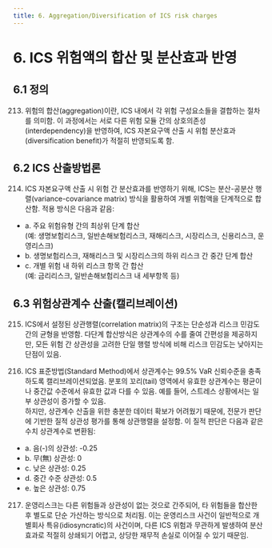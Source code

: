 ```yaml
---
title: 6. Aggregation/Diversification of ICS risk charges
---
```


# 6. ICS 위험액의 합산 및 분산효과 반영

## 6.1 정의  
213. 위험의 합산(aggregation)이란, ICS 내에서 각 위험 구성요소들을 결합하는 절차를 의미함. 이 과정에서는 서로 다른 위험 모듈 간의 상호의존성(interdependency)을 반영하여, ICS 자본요구액 산출 시 위험 분산효과(diversification benefit)가 적절히 반영되도록 함.

## 6.2 ICS 산출방법론  
214. ICS 자본요구액 산출 시 위험 간 분산효과를 반영하기 위해, ICS는 분산-공분산 행렬(variance-covariance matrix) 방식을 활용하여 개별 위험액을 단계적으로 합산함. 적용 방식은 다음과 같음:
- a. 주요 위험유형 간의 최상위 단계 합산  
  (예: 생명보험리스크, 일반손해보험리스크, 재해리스크, 시장리스크, 신용리스크, 운영리스크)
- b. 생명보험리스크, 재해리스크 및 시장리스크의 하위 리스크 간 중간 단계 합산
- c. 개별 위험 내 하위 리스크 항목 간 합산  
  (예: 금리리스크, 일반손해보험리스크 내 세부항목 등)

## 6.3 위험상관계수 산출(캘리브레이션)  
215. ICS에서 설정된 상관행렬(correlation matrix)의 구조는 단순성과 리스크 민감도 간의 균형을 반영함. 다단계 합산방식은 상관계수의 수를 줄여 간편성을 제공하지만, 모든 위험 간 상관성을 고려한 단일 행렬 방식에 비해 리스크 민감도는 낮아지는 단점이 있음.

216. ICS 표준방법(Standard Method)에서 상관계수는 99.5% VaR 신뢰수준을 충족하도록 캘리브레이션되었음. 분포의 꼬리(tail) 영역에서 유효한 상관계수는 평균이나 중간값 수준에서 유효한 값과 다를 수 있음. 예를 들어, 스트레스 상황에서는 일부 상관성이 증가할 수 있음.  
하지만, 상관계수 산출을 위한 충분한 데이터 확보가 어려웠기 때문에, 전문가 판단에 기반한 질적 상관성 평가를 통해 상관행렬을 설정함. 이 질적 판단은 다음과 같은 수치 상관계수로 변환됨:
- a. 음(-)의 상관성: -0.25
- b. 무(無) 상관성: 0
- c. 낮은 상관성: 0.25
- d. 중간 수준 상관성: 0.5
- e. 높은 상관성: 0.75

217. 운영리스크는 다른 위험들과 상관성이 없는 것으로 간주되어, 타 위험들을 합산한 후 별도로 단순 가산하는 방식으로 처리됨. 이는 운영리스크 사건이 일반적으로 개별회사 특유(idiosyncratic)의 사건이며, 다른 ICS 위험과 무관하게 발생하여 분산효과로 적절히 상쇄되기 어렵고, 상당한 재무적 손실로 이어질 수 있기 때문임.
